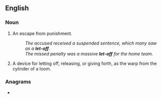 {{also|let off}}
==English==

===Noun===
{{en-noun|head=[[let off|let-off]]}}

# An escape from punishment.
#: ''The accused received a suspended sentence, which many saw as a '''let-off'''.''
#: ''The missed penalty was a massive '''let-off''' for the home team.''
# {{lb|en|engineering}} A device for letting off, releasing, or giving forth, as the warp from the cylinder of a loom.

===Anagrams===
* {{anagrams|en|offlet}}